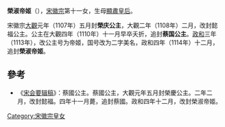 {{東亞女性歷史人物
| 名稱=榮淑帝姬
| 身份=[[宋朝|宋朝]]公主
| 畫像=
| 說明=
| 姓=赵
| 名=
| 封爵=[[公主|公主]]、帝姬
| 位號=
| 封號=榮庆公主、懿福公主、蔡国公主、榮淑帝姬
| 出生年=
| 逝世年=
| 諡號=
| 墳墓=
| 父親=[[宋徽宗|宋徽宗]]
| 同胞兄弟=
| 母親=[[顯肅皇后|顯肅皇后]]
|}}
'''榮淑帝姬'''（{{bd|？||1110年||catIdx=Z}}），[[宋徽宗|宋徽宗]]第十一女，生母[[顯肅皇后|顯肅皇后]]。

宋徽宗[[大觀|大觀]]元年（1107年）五月封'''榮庆公主'''，大觀二年（1108年）二月，改封懿福公主。公主在大觀四年（1110年）十一月早卒夭折，追封'''蔡国公主'''。[[政和|政和]]三年（1113年），改公主号为帝姬，国号改为二字美名，政和四年（1114年）十二月，追封'''榮淑帝姬'''。
 
==參考==
*《[[宋会要辑稿|宋会要辑稿]]》：蔡國公主。蔡國公主，大觀元年五月封榮慶公主。二年二月，改封懿福。四年十一月薨，追封蔡國。政和四年十二月，改封榮淑帝姬。 

[[Category:宋徽宗皇女|Category:宋徽宗皇女]]